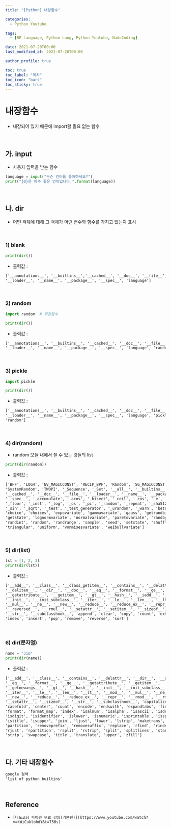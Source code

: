 ```yaml
---
title: "[Python] 내장함수"

categories:
  - Python Youtube

tags:
  - [BE Language, Python Lang, Python Youtube, NadoCoding]

date: 2021-07-20T00:00
last_modified_at: 2021-07-20T00:00

author_profile: true

toc: true
toc_label: "목차"
toc_icon: "bars"
toc_sticky: true
---
```


# 내장함수

- 내장되어 있기 때문에 import할 필요 없는 함수

<br />

## 가. input

- 사용자 입력을 받는 함수

```python
language = input("무슨 언어를 좋아하세요?")
print("{0}은 아주 좋은 언어입니다.".format(language))
```

<br />

## 나. dir

- 어떤 객체에 대해 그 객체가 어떤 변수와 함수를 가지고 있는지 표시

<br />

### 1) blank

```python
print(dir())
```

- 출력값 :

```html
['__annotations__', '__builtins__','__cached__', '__doc__', '__file__',
'__loader__', '__name__', '__package__', '__spec__', 'language']
```

<br />

### 2) random

```python
import random  # 외장함수

print(dir())
```

- 출력값 :

```html
['__annotations__', '__builtins__', '__cached__', '__doc__', '__file__',
'__loader__', '__name__', '__package__', '__spec__', 'language', 'random']
```

<br />

### 3) pickle

```python
import pickle

print(dir())
```

- 출력값 :

```html
['__annotations__', '__builtins__', '__cached__', '__doc__', '__file__',
'__loader__', '__name__', '__package__', '__spec__', 'language', 'pickle',
'random']
```

<br />

### 4) dir(random)

- random 모듈 내에서 쓸 수 있는 것들의 list

```python
print(dir(random))
```

- 출력값 :

```html
['BPF', 'LOG4', 'NV_MAGICCONST', 'RECIP_BPF', 'Random', 'SG_MAGICCONST',
'SystemRandom', 'TWOPI', '_Sequence', '_Set', '__all__', '__builtins__',
'__cached__', '__doc__', '__file__', '__loader__', '__name__', '__package__',
'__spec__', '_accumulate', '_acos', '_bisect', '_ceil', '_cos', '_e', '_exp',
'_floor', '_inst', '_log', '_os', '_pi', '_random', '_repeat', '_sha512',
'_sin', '_sqrt', '_test', '_test_generator', '_urandom', '_warn', 'betavariate',
'choice', 'choices', 'expovariate', 'gammavariate', 'gauss', 'getrandbits',
'getstate', 'lognormvariate', 'normalvariate', 'paretovariate', 'randbytes',
'randint', 'random', 'randrange', 'sample', 'seed', 'setstate', 'shuffle',
'triangular', 'uniform', 'vonmisesvariate', 'weibullvariate']
```

<br />

### 5) dir(list)

```python
lst = [1, 2, 3]
print(dir(lst))
```

- 출력값 :

```html
['__add__', '__class__', '__class_getitem__', '__contains__', '__delattr__',
'__delitem__', '__dir__', '__doc__', '__eq__', '__format__', '__ge__',
'__getattribute__', '__getitem__', '__gt__', '__hash__', '__iadd__', '__imul__',
'__init__', '__init_subclass__', '__iter__', '__le__', '__len__', '__lt__',
'__mul__', '__ne__', '__new__', '__reduce__', '__reduce_ex__', '__repr__',
'__reversed__', '__rmul__', '__setattr__', '__setitem__', '__sizeof__',
'__str__', '__subclasshook__', 'append', 'clear', 'copy', 'count', 'extend',
'index', 'insert', 'pop', 'remove', 'reverse', 'sort']
```

<br />

### 6) dir(문자열)

```python
name = "Jim"
print(dir(name))
```

- 출력값 :

```html
['__add__', '__class__', '__contains__', '__delattr__', '__dir__', '__doc__',
'__eq__', '__format__', '__ge__', '__getattribute__', '__getitem__',
'__getnewargs__', '__gt__', '__hash__', '__init__', '__init_subclass__',
'__iter__', '__le__', '__len__', '__lt__', '__mod__', '__mul__', '__ne__',
'__new__', '__reduce__', '__reduce_ex__', '__repr__', '__rmod__', '__rmul__',
'__setattr__', '__sizeof__', '__str__', '__subclasshook__', 'capitalize',
'casefold', 'center', 'count', 'encode', 'endswith', 'expandtabs', 'find',
'format', 'format_map', 'index', 'isalnum', 'isalpha', 'isascii', 'isdecimal',
'isdigit', 'isidentifier', 'islower', 'isnumeric', 'isprintable', 'isspace',
'istitle', 'isupper', 'join', 'ljust', 'lower', 'lstrip', 'maketrans',
'partition', 'removeprefix', 'removesuffix', 'replace', 'rfind', 'rindex',
'rjust', 'rpartition', 'rsplit', 'rstrip', 'split', 'splitlines', 'startswith',
'strip', 'swapcase', 'title', 'translate', 'upper', 'zfill']
```

<br />

## 다. 기타 내장함수

```markdown
google 검색
'list of python builtins'
```

<br />

## Reference

- `[나도코딩 파이썬 무료 강의(기본편)](https://www.youtube.com/watch?v=kWiCuklohdY&t=750s)`
